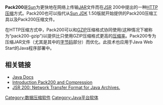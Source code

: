 '''Pack200'''是[[Sun|Sun]]为更快地在网络上传输[[JAR_(文件格式)|JAR]]文件而在[[JSR|JSR]] 200中提出的一种[[HTTP压缩|HTTP压缩]]方式。Pack200也可以指代从[[JDK|Sun JDK]] 1.50版就开始提供的Pack200压缩工具以及Pack200压缩文件。

在HTTP压缩方式中，Pack200可以和[[gzip|GZIP]]压缩格式协同使用(这种情况下被称为“pack200-gzip”)以提供比只使用GZIP压缩格式更高的[[压缩率|压缩率]]。Pack200专为压缩JAR文件（尤其是其中的[[字节码|字节码]]部分）而优化。此技术也应用于Java Web Start的Java程序部署中。

==相关链接==
*[http://download.oracle.com/javase/7/docs/api/java/util/jar/Pack200.html Java Docs]{{Wayback|url=http://download.oracle.com/javase/7/docs/api/java/util/jar/Pack200.html |date=20111016165251 }}
*[http://java.sun.com/j2se/1.5.0/docs/guide/deployment/deployment-guide/pack200.html Introduction Pack200 and Compression]{{Wayback|url=http://java.sun.com/j2se/1.5.0/docs/guide/deployment/deployment-guide/pack200.html |date=20091105131822 }}
*[http://www.jcp.org/en/jsr/detail?id=200 JSR 200: Network Transfer Format for Java Archives.]{{Wayback|url=http://www.jcp.org/en/jsr/detail?id=200 |date=20110926221358 }}

[[Category:数据压缩软件|Category:数据压缩软件]]
[[Category:Java平台软体|Category:Java平台软体]]

{{Compu-stub}}